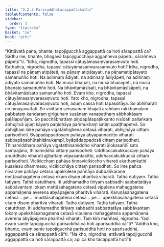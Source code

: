 ```yaml
---
title: "2.2.3 Parisuddhatacappattakathā"
tableOfContents: false
sidebar:
  order: 3
type: "tipitaka"
basket: "su"
book: "pthi"
---
```



<DynamicBreadcrumb />

<Division number="70" book="pthi" bookNo="8" page="40">

<Paragraph number="155" book="pthi">
“Kittāvatā pana, bhante, tapojigucchā aggappattā ca hoti sārappattā ca? Sādhu me, bhante, bhagavā tapojigucchāya aggaññeva pāpetu, sāraññeva pāpetū”ti.
</Paragraph>

<Paragraph number="156" book="pthi">
“Idha, nigrodha, tapassī cātuyāmasaṃvarasaṃvuto hoti. Kathañca, nigrodha, tapassī cātuyāmasaṃvarasaṃvuto hoti? Idha, nigrodha, tapassī na pāṇaṃ atipāteti, na pāṇaṃ atipātayati, na pāṇamatipātayato samanuñño hoti. Na adinnaṃ ādiyati, na adinnaṃ ādiyāpeti, na adinnaṃ ādiyato samanuñño hoti. Na musā bhaṇati, na musā bhaṇāpeti, na musā bhaṇato samanuñño hoti. Na bhāvitamāsīsati, na bhāvitamāsīsāpeti, na bhāvitamāsīsato samanuñño hoti. Evaṃ kho, nigrodha, tapassī cātuyāmasaṃvarasaṃvuto hoti.
</Paragraph>

<Paragraph number="157" book="pthi">
Yato kho, nigrodha, tapassī cātuyāmasaṃvarasaṃvuto hoti, aduṃ cassa hoti tapassitāya. So abhiharati no hīnāyāvattati. So vivittaṃ senāsanaṃ bhajati araññaṃ rukkhamūlaṃ pabbataṃ kandaraṃ giriguhaṃ susānaṃ vanapatthaṃ abbhokāsaṃ palālapuñjaṃ. So pacchābhattaṃ piṇḍapātapaṭikkanto nisīdati pallaṅkaṃ ābhujitvā ujuṃ kāyaṃ paṇidhāya parimukhaṃ satiṃ upaṭṭhapetvā. So abhijjhaṃ loke pahāya vigatābhijjhena cetasā viharati, abhijjhāya cittaṃ parisodheti. Byāpādappadosaṃ pahāya abyāpannacitto viharati sabbapāṇabhūtahitānukampī, byāpādappadosā cittaṃ parisodheti. Thinamiddhaṃ pahāya vigatathinamiddho viharati ālokasaññī sato sampajāno, thinamiddhā cittaṃ parisodheti. Uddhaccakukkuccaṃ pahāya anuddhato viharati ajjhattaṃ vūpasantacitto, uddhaccakukkuccā cittaṃ parisodheti. Vicikicchaṃ pahāya tiṇṇavicikiccho viharati akathaṃkathī kusalesu dhammesu, vicikicchāya cittaṃ parisodheti.
</Paragraph>

</Division>
<Division number="71" book="pthi" bookNo="8" page="41">

<Paragraph number="158" book="pthi">
So ime pañca nīvaraṇe pahāya cetaso upakkilese paññāya dubbalīkaraṇe mettāsahagatena cetasā ekaṃ disaṃ pharitvā viharati. Tathā dutiyaṃ. Tathā tatiyaṃ. Tathā catutthaṃ. Iti uddhamadho tiriyaṃ sabbadhi sabbattatāya sabbāvantaṃ lokaṃ mettāsahagatena cetasā vipulena mahaggatena appamāṇena averena abyāpajjena pharitvā viharati. Karuṇāsahagatena cetasā …pe…  muditāsahagatena cetasā …pe…  upekkhāsahagatena cetasā ekaṃ disaṃ pharitvā viharati. Tathā dutiyaṃ. Tathā tatiyaṃ. Tathā catutthaṃ. Iti uddhamadho tiriyaṃ sabbadhi sabbattatāya sabbāvantaṃ lokaṃ upekkhāsahagatena cetasā vipulena mahaggatena appamāṇena averena abyāpajjena pharitvā viharati.
</Paragraph>

<Paragraph number="159" book="pthi">
Taṃ kiṃ maññasi, nigrodha. Yadi evaṃ sante tapojigucchā parisuddhā vā hoti aparisuddhā vā”ti? “Addhā kho, bhante, evaṃ sante tapojigucchā parisuddhā hoti no aparisuddhā, aggappattā ca sārappattā cā”ti. “Na kho, nigrodha, ettāvatā tapojigucchā aggappattā ca hoti sārappattā ca; api ca kho tacappattā hotī”ti.
</Paragraph>
</Division>